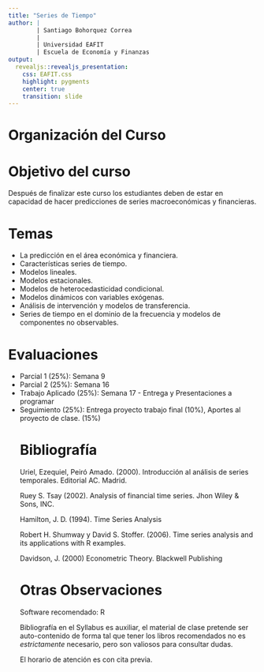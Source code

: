 ---
title: "Series de Tiempo"
author: |
        | Santiago Bohorquez Correa
        |
        | Universidad EAFIT
        | Escuela de Economía y Finanzas
output:
  revealjs::revealjs_presentation:
    css: EAFIT.css
    highlight: pygments
    center: true
    transition: slide
---



# Organización del Curso

# Objetivo del curso

Después de finalizar este curso los estudiantes deben de estar en capacidad de hacer predicciones de series macroeconómicas y financieras.      

# Temas

<ul>
 <li> La predicción en el área económica y financiera.</li> 
 <li> Características series de tiempo.</li> 
 <li> Modelos lineales.</li>
 <li> Modelos estacionales.</li>
 <li> Modelos de heterocedasticidad condicional.</li>
 <li> Modelos dinámicos con variables exógenas.</li>
 <li> Análisis de intervención y modelos de transferencia.</li>
 <li> Series de tiempo en el dominio de la frecuencia y modelos de  componentes no observables.</li> 
</ul>

# Evaluaciones

<ul>
 <li>Parcial 1 (25\%): Semana 9 </li>
 <li>Parcial 2 (25\%): Semana 16 </li>
 <li>Trabajo Aplicado (25\%): Semana 17 - Entrega y Presentaciones a programar </li>
 <li> Seguimiento (25\%): Entrega proyecto trabajo final (10\%), Aportes al proyecto de clase. (15\%) </li>

# Bibliografía

Uriel, Ezequiel, Peiró Amado. (2000). Introducción al análisis de series temporales. Editorial AC. Madrid.

Ruey S. Tsay (2002). Analysis of financial time series. Jhon Wiley \& Sons, INC.

Hamilton, J. D. (1994). Time Series Analysis

Robert H. Shumway y David S. Stoffer. (2006). Time series analysis and its applications with R examples.

Davidson, J. (2000) Econometric Theory. Blackwell Publishing




# Otras Observaciones

Software recomendado: R

Bibliografía en el Syllabus es auxiliar, el material de clase pretende ser auto-contenido de forma tal que tener los libros recomendados no es  <i>estrictamente</i> necesario, pero son valiosos para consultar dudas. 

El horario de atención es con cita previa.
